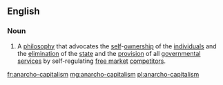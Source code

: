 ==English==

===Noun===
{{wikipedia}}
{{wikiquote}}
{{en-noun|sg=[[anarcho-]][[capitalism]]|-}}
# A [[philosophy]] that advocates the [[self]]-[[ownership]] of the [[individual]]s and the [[elimination]] of the [[state]] and the [[provision]] of all [[government]]al [[service]]s by self-regulating [[free market]] [[competitor]]s.

[[fr:anarcho-capitalism]]
[[mg:anarcho-capitalism]]
[[pl:anarcho-capitalism]]